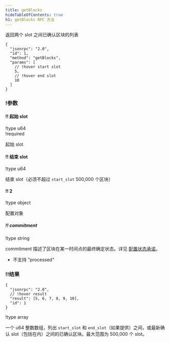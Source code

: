 ```yaml
---
title: getBlocks
hideTableOfContents: true
h1: getBlocks RPC 方法
---
```


返回两个 slot 之间已确认区块的列表

<APIMethod>

```jsonc !!request curl
{
  "jsonrpc": "2.0",
  "id": 1,
  "method": "getBlocks",
  "params": [
    // !hover start slot
    5,
    // !hover end slot
    10
  ]
}
```

### !参数

#### !! 起始 slot

!type u64  
!required

起始 slot

#### !! 结束 slot

!type u64

结束 slot（必须不超过 `start_slot`
500,000 个区块）

#### !! 2

!type object

配置对象

##### !! commitment

!type string

commitment 描述了区块在某一时间点的最终确定状态。详见
[配置状态承诺](/docs/rpc#configuring-state-commitment)。

- 不支持 "processed"

### !!结果

```jsonc !response
{
  "jsonrpc": "2.0",
  // !hover result
  "result": [5, 6, 7, 8, 9, 10],
  "id": 1
}
```

!type array

一个 u64 整数数组，列出 `start_slot` 和 `end_slot`（如果提供）之间，或最新确认 slot（包括在内）之间的已确认区块。最大范围为 500,000 个 slot。

</APIMethod>
